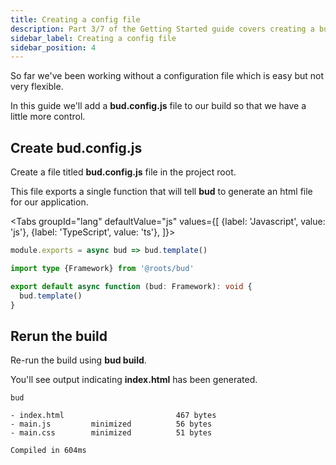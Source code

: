 ```yaml
---
title: Creating a config file
description: Part 3/7 of the Getting Started guide covers creating a bud.config.js file
sidebar_label: Creating a config file
sidebar_position: 4
---
```



So far we've been working without a configuration file which is easy but not very flexible.

In this guide we'll add a **bud.config.js** file to our build so that we have a little more control.

## Create bud.config.js

Create a file titled **bud.config.js** file in the project root.

This file exports a single function that will tell **bud** to generate an html file for our application.

<Tabs
  groupId="lang"
  defaultValue="js"
  values={[
    {label: 'Javascript', value: 'js'},
    {label: 'TypeScript', value: 'ts'},
  ]}>
  <TabItem value="js">

```js title='bud.config.js'
module.exports = async bud => bud.template()
```

  </TabItem>
  <TabItem value="ts">

```ts title='bud.config.ts'
import type {Framework} from '@roots/bud'

export default async function (bud: Framework): void {
  bud.template()
}
```

  </TabItem>
</Tabs>

## Rerun the build

Re-run the build using **bud build**.

You'll see output indicating **index.html** has been generated.

```shell {3} title='$ bud build'
bud

- index.html                         467 bytes
- main.js         minimized          56 bytes
- main.css        minimized          51 bytes

Compiled in 604ms
```
